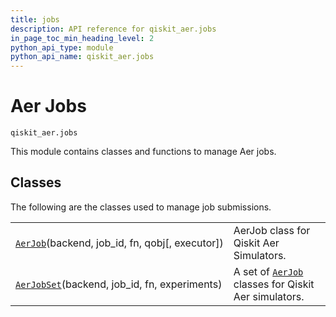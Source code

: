 ```yaml
---
title: jobs
description: API reference for qiskit_aer.jobs
in_page_toc_min_heading_level: 2
python_api_type: module
python_api_name: qiskit_aer.jobs
---
```


<span id="module-qiskit_aer.jobs" />

<span id="aer-jobs-qiskit-aer-jobs" />

# Aer Jobs

`qiskit_aer.jobs`

This module contains classes and functions to manage Aer jobs.

## Classes

The following are the classes used to manage job submissions.

|                                                                                                         |                                                                                                         |
| ------------------------------------------------------------------------------------------------------- | ------------------------------------------------------------------------------------------------------- |
| [`AerJob`](qiskit_aer.jobs.AerJob "qiskit_aer.jobs.AerJob")(backend, job\_id, fn, qobj\[, executor])    | AerJob class for Qiskit Aer Simulators.                                                                 |
| [`AerJobSet`](qiskit_aer.jobs.AerJobSet "qiskit_aer.jobs.AerJobSet")(backend, job\_id, fn, experiments) | A set of [`AerJob`](qiskit_aer.jobs.AerJob "qiskit_aer.jobs.AerJob") classes for Qiskit Aer simulators. |

